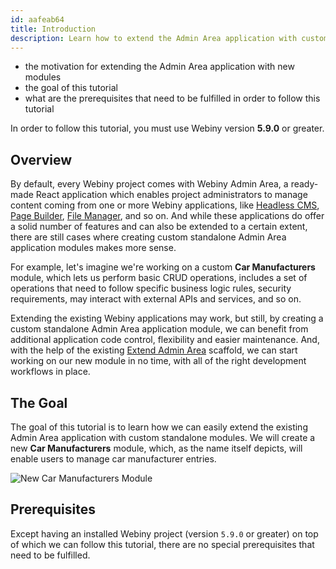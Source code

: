 ```yaml
---
id: aafeab64
title: Introduction
description: Learn how to extend the Admin Area application with custom standalone modules.
---
```



<Alert type="success" title="WHAT YOU’LL LEARN">

- the motivation for extending the Admin Area application with new modules
- the goal of this tutorial
- what are the prerequisites that need to be fulfilled in order to follow this tutorial

</Alert>

<Alert type="info" title="Can I use this?">

In order to follow this tutorial, you must use Webiny version **5.9.0** or greater.

</Alert>

## Overview

By default, every Webiny project comes with Webiny Admin Area, a ready-made React application which enables project administrators to manage content coming from one or more Webiny applications, like [Headless CMS](https://www.webiny.com/enterprise-serverless-cms/headless-cms), [Page Builder](https://www.webiny.com/enterprise-serverless-cms/page-builder), [File Manager](https://www.webiny.com/enterprise-serverless-cms/file-manager), and so on. And while these applications do offer a solid number of features and can also be extended to a certain extent, there are still cases where creating custom standalone Admin Area application modules makes more sense.

For example, let's imagine we're working on a custom **Car Manufacturers** module, which lets us perform basic CRUD operations, includes a set of operations that need to follow specific business logic rules, security requirements, may interact with external APIs and services, and so on.

Extending the existing Webiny applications may work, but still, by creating a custom standalone Admin Area application module, we can benefit from additional application code control, flexibility and easier maintenance. And, with the help of the existing [Extend Admin Area](/docs/{version}/admin-area/new-app-tutorial/scaffolding) scaffold, we can start working on our new module in no time, with all of the right development workflows in place.

## The Goal

The goal of this tutorial is to learn how we can easily extend the existing Admin Area application with custom standalone modules. We will create a new **Car Manufacturers** module, which, as the name itself depicts, will enable users to manage car manufacturer entries.

![New Car Manufacturers Module](./assets/introduction/scaffolds-admin-area.png)

## Prerequisites

Except having an installed Webiny project (version `5.9.0` or greater) on top of which we can follow this tutorial, there are no special prerequisites that need to be fulfilled.
